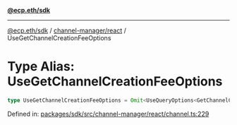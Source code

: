 [**@ecp.eth/sdk**](../../../index.mdx)

***

[@ecp.eth/sdk](/sdk-reference/index.mdx) / [channel-manager/react](/sdk-reference/channel-manager/react/index.mdx) / UseGetChannelCreationFeeOptions

# Type Alias: UseGetChannelCreationFeeOptions

```ts
type UseGetChannelCreationFeeOptions = Omit<UseQueryOptions<GetChannelCreationFeeResult, Error>, "queryKey" | "queryFn">;
```

Defined in: [packages/sdk/src/channel-manager/react/channel.ts:229](https://github.com/ecp-eth/comments-monorepo/blob/main/packages/sdk/src/channel-manager/react/channel.ts#L229)
